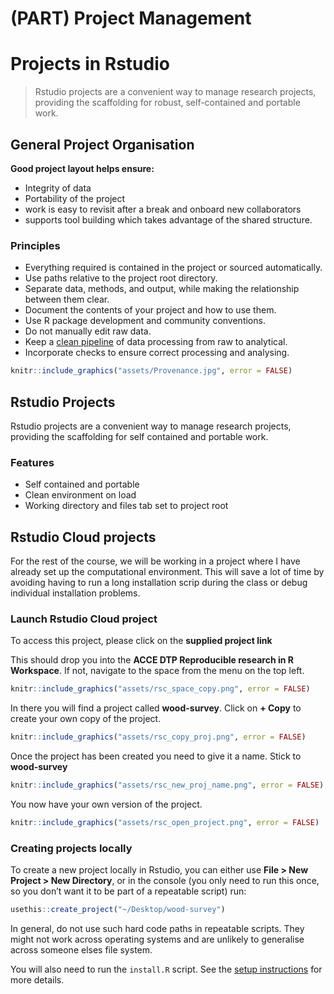 # (PART) Project Management {#proj-management} 

# Projects in Rstudio

>  Rstudio projects are a convenient way to manage research projects, providing the scaffolding for robust, self-contained and portable work.

## General Project Organisation

**Good project layout helps ensure:**

- Integrity of data
- Portability of the project
- work is easy to revisit after a break and onboard new collaborators
- supports tool building which takes advantage of the shared structure.

<div class="alert alert-info">

### Principles

- Everything required is contained in the project or sourced automatically.
- Use paths relative to the project root directory.
- Separate data, methods, and output, while making the relationship between them clear.
- Document the contents of your project and how to use them.
- Use R package development and community conventions.
- Do not manually edit raw data.
- Keep a [clean pipeline](https://dynamicecology.wordpress.com/2016/08/22/ten-commandments-for-good-data-management/) of data processing from raw to analytical.
- Incorporate checks to ensure correct processing and analysing.
</div>


```r
knitr::include_graphics("assets/Provenance.jpg", error = FALSE)
```

## Rstudio Projects

Rstudio projects are a convenient way to manage research projects, providing the scaffolding for self contained and portable work.

### Features
- Self contained and portable
- Clean environment on load
- Working directory and files tab set to project root


## Rstudio Cloud projects

For the rest of the course, we will be working in a project where I have already set up the computational environment. This will save a lot of time by avoiding having to run a long installation scrip during the class or debug individual installation problems. 


### Launch Rstudio Cloud project 

To access this project, please click on the **supplied project link**

This should drop you into the **ACCE DTP Reproducible research in R Workspace**. If not, navigate to the space from the menu on the top left.


```r
knitr::include_graphics("assets/rsc_space_copy.png", error = FALSE)
```

In there you will find a project called **wood-survey**. Click on **+ Copy** to create your own copy of the project.

```r
knitr::include_graphics("assets/rsc_copy_proj.png", error = FALSE)
```

Once the project has been created you need to give it a name. Stick to **wood-survey**
```r
knitr::include_graphics("assets/rsc_new_proj_name.png", error = FALSE)
```

You now have your own version of the project.

```r
knitr::include_graphics("assets/rsc_open_project.png", error = FALSE)
```




### Creating projects locally 

To create a new project locally in Rstudio, you can either use **File > New Project > New Directory**, or in the console (you only need to run this once, so you don't want it to be part of a repeatable script) run:

```r
usethis::create_project("~/Desktop/wood-survey")
```

<div class="alert alert-danger">

In general, do not use such hard code paths in repeatable scripts. They might not work across operating systems and are unlikely to generalise across someone elses file system.

</div>

You will also need to run the `install.R` script. See the [setup instructions](#setup) for more details.